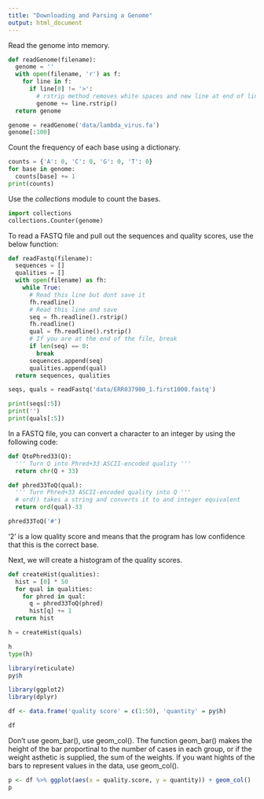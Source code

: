 ```yaml
---
title: "Downloading and Parsing a Genome"
output: html_document
---
```


Read the genome into memory.

```python
def readGenome(filename):
  genome = ''
  with open(filename, 'r') as f:
    for line in f:
      if line[0] != '>':
        # rstrip method removes white spaces and new line at end of line
        genome += line.rstrip()
  return genome

genome = readGenome('data/lambda_virus.fa')
genome[:100]
```

Count the frequency of each base using a dictionary.

```python
counts = {'A': 0, 'C': 0, 'G': 0, 'T': 0}
for base in genome:
  counts[base] += 1
print(counts)

```

Use the *collections* module to count the bases.

```python
import collections
collections.Counter(genome)
```


To read a FASTQ file and pull out the sequences and quality scores, use the below function:

```python
def readFastq(filename):
  sequences = []
  qualities = []
  with open(filename) as fh:
    while True:
      # Read this line but dont save it
      fh.readline()
      # Read this line and save
      seq = fh.readline().rstrip()
      fh.readline()
      qual = fh.readline().rstrip()
      # If you are at the end of the file, break
      if len(seq) == 0:
        break
      sequences.append(seq)
      qualities.append(qual)
  return sequences, qualities
```

```python
seqs, quals = readFastq('data/ERR037900_1.first1000.fastq')
```

```python
print(seqs[:5])
print('')
print(quals[:5])
```
In a FASTQ file, you can convert a character to an integer by using the following code:

```python
def QtoPhred33(Q):
  ''' Turn Q into Phred+33 ASCII-encoded quality '''
  return chr(Q + 33)

def phred33ToQ(qual):
  ''' Turn Phred+33 ASCII-encoded quality into Q '''
  # ord() takes a string and converts it to and integer equivalent
  return ord(qual)-33
```

```python
phred33ToQ('#')
```
'2' is a low quality score and means that the program has low confidence that this is the correct base.

Next, we will create a histogram of the quality scores.

```python
def createHist(qualities):
  hist = [0] * 50
  for qual in qualities:
    for phred in qual:
      q = phred33ToQ(phred)
      hist[q] += 1
  return hist

```

```python
h = createHist(quals)
```
```python
h
type(h)
```
```r
library(reticulate)
py$h
```



```r
library(ggplot2)
library(dplyr)
```

```r
df <- data.frame('quality score' = c(1:50), 'quantity' = py$h)
```

```r
df
```

Don't use geom_bar(), use geom_col(). The function geom_bar() makes the height of the bar proportinal to the number of cases in each group, or if the weight asthetic is supplied, the sum of the weights. If you want hights of the bars to represent values in the data, use geom_col().
```r
p <- df %>% ggplot(aes(x = quality.score, y = quantity)) + geom_col()
p
```

